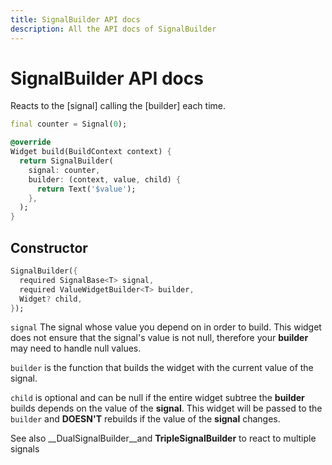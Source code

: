 ```yaml
---
title: SignalBuilder API docs
description: All the API docs of SignalBuilder
---
```


# SignalBuilder API docs

Reacts to the [signal] calling the [builder] each time.

```dart
final counter = Signal(0);

@override
Widget build(BuildContext context) {
  return SignalBuilder(
    signal: counter,
    builder: (context, value, child) {
      return Text('$value');
    },
  );
}
```

## Constructor

```dart
SignalBuilder({
  required SignalBase<T> signal,
  required ValueWidgetBuilder<T> builder,
  Widget? child,
});
```

`signal` The signal whose value you depend on in order to build. This widget does not ensure that the signal's value is not null, therefore your __builder__ may need to handle null values.

`builder` is the function that builds the widget with the current value of the signal.

`child` is optional and can be null if the entire widget subtree the __builder__ builds depends on the value of the __signal__. This widget will be passed to the `builder` and __DOESN'T__ rebuilds if the value of the __signal__ changes.

<Info>See also __DualSignalBuilder__and __TripleSignalBuilder__ to react to multiple signals</Info>
